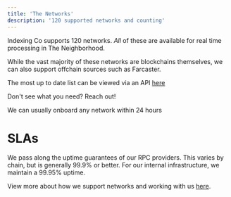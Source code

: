 ```yaml
---
title: 'The Networks'
description: '120 supported networks and counting'
---
```


Indexing Co supports 120 networks. _All_ of these are available for real time processing in The Neighborhood.

While the vast majority of these networks are blockchains themselves, we can also support offchain sources such as Farcaster.

The most up to date list can be viewed via an API [here](https://jiti.indexing.co/networks)

<Note>
Don't see what you need? Reach out!

We can usually onboard any network within 24 hours
</Note>

# SLAs
We pass along the uptime guarantees of our RPC providers. This varies by chain, but is generally 99.9% or better. For our internal infrastructure, we maintain a 99.95% uptime.

View more about how we support networks and working with us [here](https://indexing-co.notion.site/Indexing-Co-and-You-15e25f03105380489b3fecdc2f6d8408).
